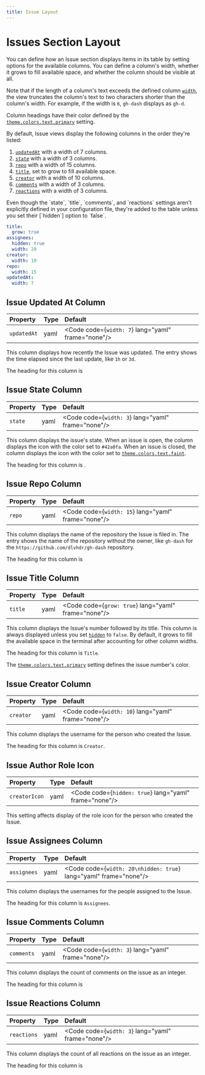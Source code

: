 ```yaml
---
title: Issue Layout
---
```



# Issues Section Layout

You can define how an Issue section displays items in its table by setting options for the
available columns. You can define a column's width, whether it grows to fill available space,
and whether the column should be visible at all.

Note that if the length of a column's text exceeds the defined column [`width`], the view
truncates the column's text to two characters shorter than the column's width. For example, if
the width is `6`, `gh-dash` displays as `gh-d`.

Column headings have their color defined by the [`theme.colors.text.primary`] setting.

[`width`]: /configuration/layout/options#column-width
[`theme.colors.text.primary`]: /configuration/theme#primary-text-color

By default, Issue views display the following columns in the order they're listed:

1. [`updatedAt`] with a width of 7 columns.
1. [`state`] with a width of 3 columns.
1. [`repo`] with a width of 15 columns.
1. [`title`], set to grow to fill available space.
1. [`creator`] with a width of 10 columns.
1. [`comments`] with a width of 3 columns.
1. [`reactions`] with a width of 3 columns.

<Aside type="caution" title="Watch out!">
  Even though the `state`, `title`, `comments`, and `reactions` settings
  aren't explicitly defined in your configuration file, they're added to
  the table unless you set their [`hidden`] option to `false`.

[`hidden`]: /configuration/layout/options#hide-column

</Aside>
      
[`updatedAt`]:    #issues-updated-at-column
[`state`]:        #issues-state-column
[`repo`]:         #issues-repo-column
[`title`]:        #issues-title-column
[`creator`]:       #issues-creator-column
[`comments`]:           #issues-comments-column
[`reactions`]:        #issues-reactions-column

```yaml
title:
  grow: true
assignees:
  hidden: true
  width: 20
creator:
  width: 10
repo:
  width: 15
updatedAt:
  width: 7
```

## Issue Updated At Column

| Property    | Type | Default                                            |
| :---------- | :--- | :------------------------------------------------- |
| `updatedAt` | yaml | <Code code={`width: 7`} lang="yaml" frame="none"/> |

This column displays how recently the Issue was updated. The entry shows the time elapsed
since the last update, like `1h` or `3d`.

The heading for this column is <NerdFontIcon icon="nf-oct-clock"/>

## Issue State Column

| Property | Type | Default                                            |
| :------- | :--- | :------------------------------------------------- |
| `state`  | yaml | <Code code={`width: 3`} lang="yaml" frame="none"/> |

This column displays the issue's state. When an issue is open, the column displays the icon <NerdFontIcon icon="nf-oct-issue_opened"/>
with the color set to `#42a0fa`. When an issue is closed, the
column displays the icon <NerdFontIcon icon="nf-oct-issue_closed"/> with the color set to
[`theme.colors.text.faint`].

The heading for this column is <NerdFontIcon icon="nf-oct-issue_opened"/>.

[`theme.colors.text.faint`]: /configuration/theme#faint-text-color

## Issue Repo Column

| Property | Type | Default                                             |
| :------- | :--- | :-------------------------------------------------- |
| `repo`   | yaml | <Code code={`width: 15`} lang="yaml" frame="none"/> |

This column displays the name of the repository the Issue is filed in. The entry shows the
name of the repository without the owner, like `gh-dash` for the
`https://github.com/dlvhdr/gh-dash` repository.

The heading for this column is <NerdFontIcon icon="nf-oct-repo"/>

[`width`]: /configuration/layout/options#column-width

## Issue Title Column

| Property | Type | Default                                              |
| :------- | :--- | :--------------------------------------------------- |
| `title`  | yaml | <Code code={`grow: true`} lang="yaml" frame="none"/> |

This column displays the Issue's number followed by its title. This column is always displayed
unless you set [`hidden`] to `false`. By default, it grows to fill the available space
in the terminal after accounting for other column widths.

The heading for this column is `Title`.

The [`theme.colors.text.primary`] setting defines the issue number's color.

[`hidden`]: /configuration/layout/options#hide-column
[`theme.colors.text.primary`]: /configuration/theme#primary-text-color

## Issue Creator Column

| Property  | Type | Default                                             |
| :-------- | :--- | :-------------------------------------------------- |
| `creator` | yaml | <Code code={`width: 10`} lang="yaml" frame="none"/> |

This column displays the username for the person who created the Issue.

The heading for this column is `Creator`.

## Issue Author Role Icon

| Property      | Type | Default                                                |
| :------------ | :--- | :----------------------------------------------------- |
| `creatorIcon` | yaml | <Code code={`hidden: true`} lang="yaml" frame="none"/> |

This setting affects display of the role icon for the person who created the Issue.

## Issue Assignees Column

| Property    | Type | Default                                                           |
| :---------- | :--- | :---------------------------------------------------------------- |
| `assignees` | yaml | <Code code={`width: 20\nhidden: true`} lang="yaml" frame="none"/> |

This column displays the usernames for the people assigned to the Issue.

The heading for this column is `Assignees`.

## Issue Comments Column

| Property   | Type | Default                                            |
| :--------- | :--- | :------------------------------------------------- |
| `comments` | yaml | <Code code={`width: 3`} lang="yaml" frame="none"/> |

This column displays the count of comments on the issue as an integer.

The heading for this column is <NerdFontIcon icon="nf-oct-comment_discussion"/>

## Issue Reactions Column

| Property    | Type | Default                                            |
| :---------- | :--- | :------------------------------------------------- |
| `reactions` | yaml | <Code code={`width: 3`} lang="yaml" frame="none"/> |

This column displays the count of all reactions on the issue as an integer.

The heading for this column is <NerdFontIcon icon="nf-oct-thumbsup"/>
